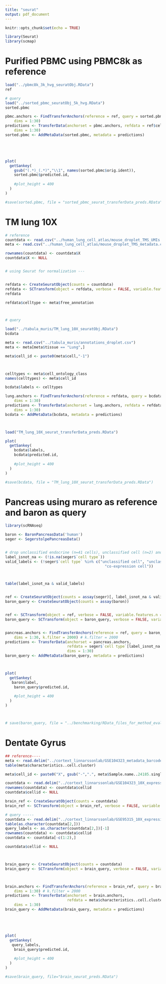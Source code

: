 ```yaml
---
title: "seurat"
output: pdf_document
---
```


```r
knitr::opts_chunk$set(echo = TRUE)
```

```r
library(Seurat)
library(scmap)
```

# Purified PBMC using PBMC8k as reference
```r
load("../pbmc8k_3k_hvg_seuratObj.RData")
ref

# query
load("../sorted_pbmc_seuratObj_5k_hvg.RData")
sorted.pbmc
```


```r


pbmc.anchors <- FindTransferAnchors(reference = ref, query = sorted.pbmc, 
    dims = 1:30)
predictions <- TransferData(anchorset = pbmc.anchors, refdata = ref$celltype, 
    dims = 1:30)
sorted.pbmc <- AddMetaData(sorted.pbmc, metadata = predictions)





plot(
  getSankey(
    gsub("(.*)_(.*)","\\1", names(sorted.pbmc$orig.ident)),
    sorted.pbmc$predicted.id,
    
    #plot_height = 400
  )
)

#save(sorted.pbmc, file = "sorted_pbmc_seurat_transferData_preds.RData")

```


# TM lung 10X
```r
# reference
countdata <- read.csv("../human_lung_cell_atlas/mouse_droplet_TMS_UMIs.csv")
meta <- read.csv("../human_lung_cell_atlas/mouse_droplet_TMS_metadata.csv")

rownames(countdata) <- countdata$X
countdata$X <- NULL


# using Seurat for normalization --- 


refdata <- CreateSeuratObject(counts = countdata)
refdata <- SCTransform(object = refdata, verbose = FALSE, variable.features.n = 3000)
refdata

refdata$celltype <- meta$free_annotation



# query

load("../tabula_muris/TM_lung_10X_seuratObj.RData")
bcdata

meta <- read.csv("../tabula_muris/annotations_droplet.csv") 
meta <- meta[meta$tissue == "Lung",]

meta$cell_id <- paste0(meta$cell,"-1")



celltypes <- meta$cell_ontology_class
names(celltypes) <- meta$cell_id

bcdata$labels <- celltypes
```


```r


lung.anchors <- FindTransferAnchors(reference = refdata, query = bcdata, 
    dims = 1:30)
predictions <- TransferData(anchorset = lung.anchors, refdata = refdata$celltype, 
    dims = 1:30)
bcdata <- AddMetaData(bcdata, metadata = predictions)



load("TM_lung_10X_seurat_transferData_preds.RData")

plot(
  getSankey(
    bcdata$labels,
    bcdata$predicted.id,
    
    #plot_height = 400
  )
)

#save(bcdata, file = "TM_lung_10X_seurat_transferData_preds.RData")

```


# Pancreas using muraro as reference and baron as query

```r
library(scRNAseq)

baron <- BaronPancreasData('human')
seger <- SegerstolpePancreasData()


# drop unclassified endocrine (n=41 cells), unclassified cell (n=2) and coexpression (n=39)
label_isnot_na <- (!is.na(seger$`cell type`))
valid_labels <- (!seger$`cell type` %in% c("unclassified cell", "unclassified endocrine cell",
                                             "co-expression cell"))



table(label_isnot_na & valid_labels)


ref <- CreateSeuratObject(counts = assay(seger)[, label_isnot_na & valid_labels])
baron_query <- CreateSeuratObject(counts = assay(baron))


ref <- SCTransform(object = ref, verbose = FALSE, variable.features.n = 2000)
baron_query <- SCTransform(object = baron_query, verbose = FALSE, variable.features.n = 2000)


pancreas.anchors <- FindTransferAnchors(reference = ref, query = baron_query, 
    dims = 1:30, k.filter = 2000) # k.filter = 2000
predictions <- TransferData(anchorset = pancreas.anchors, 
                            refdata = seger$`cell type`[label_isnot_na & valid_labels], 
                            dims = 1:30)
baron_query <- AddMetaData(baron_query, metadata = predictions)



plot(
  getSankey(
   baron$label,
    baron_query$predicted.id,
    
    #plot_height = 400
  )
)



# save(baron_query, file = "../benchmarking/RData_files_for_method_evals/0821_baron_pancreas_seurat_preds.RData")
```


# Dentate Gyrus

```r

## reference----
meta <- read.delim("../cortext_linnarssonlab/GSE104323_metadata_barcodes_24185cells.txt") # appropriate as reference
table(meta$characteristics..cell.cluster)

meta$cell_id <- paste0("X", gsub("-",".", meta$Sample.name..24185.single.cells.))

countdata <- read.delim("../cortext_linnarssonlab/GSE104323_10X_expression_data_V2.tab")
rownames(countdata) <- countdata$cellid
countdata$cellid <- NULL

brain_ref <- CreateSeuratObject(counts = countdata)
brain_ref <- SCTransform(object = brain_ref, verbose = FALSE, variable.features.n = 3000)

# query -----
countdata <- read.delim("../cortext_linnarssonlab/GSE95315_10X_expression_data_v2.tab") # appropriate as query
table(as.character(countdata[2,]))
query_labels <- as.character(countdata[2,])[-1]
rownames(countdata) <- countdata$cellid
countdata <- countdata[-c(1:2),]

countdata$cellid <- NULL



brain_query <- CreateSeuratObject(counts = countdata)
brain_query <- SCTransform(object = brain_query, verbose = FALSE, variable.features.n = 3000)



brain.anchors <- FindTransferAnchors(reference = brain_ref, query = brain_query, 
    dims = 1:30) # k.filter = 2000
predictions <- TransferData(anchorset = brain.anchors, 
                            refdata = meta$characteristics..cell.cluster[match(colnames(brain_ref), meta$cell_id)], 
    dims = 1:30)
brain_query <- AddMetaData(brain_query, metadata = predictions)





plot(
  getSankey(
   query_labels,
    brain_query$predicted.id,
    
    #plot_height = 400
  )
)

#save(brain_query, file="brain_seurat_preds.RData")

```

